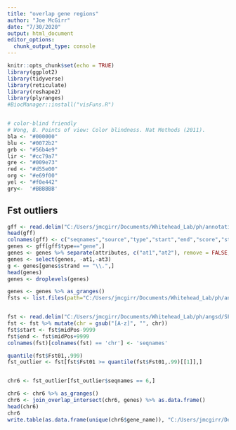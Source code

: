 ```yaml
---
title: "overlap gene regions"
author: "Joe McGirr"
date: "7/30/2020"
output: html_document
editor_options: 
  chunk_output_type: console
---
```


```r
knitr::opts_chunk$set(echo = TRUE)
library(ggplot2)
library(tidyverse)
library(reticulate)
library(reshape2)
library(plyranges)
#BiocManager::install("visFuns.R")


# color-blind friendly 
# Wong, B. Points of view: Color blindness. Nat Methods (2011).
bla <- "#000000"
blu <- "#0072b2"
grb <- "#56b4e9"
lir <- "#cc79a7"
gre <- "#009e73"
red <- "#d55e00"
org <- "#e69f00"
yel <- "#f0e442"
gry<-  '#BBBBBB'

```

## Fst outliers

```r

gff <- read.delim("C:/Users/jmcgirr/Documents/Whitehead_Lab/ph/annotations/Clupea_harengus.Ch_v2.0.2.100.gff3",header = FALSE, sep = "\t",comment.char = '#')
head(gff)
colnames(gff) <- c("seqnames","source","type","start","end","score","strand","phase","attributes")
genes <- gff[gff$type=="gene",]
genes <- genes %>% separate(attributes, c("at1","at2"), remove = FALSE,sep = "Name=") %>% separate(at2, c("gene_name","at3"), extra = "drop",sep = ";")
genes <- select(genes, -at1,-at3)
g <- genes[genes$strand == "\\.",]
head(genes)
genes <- droplevels(genes)

genes <- genes %>% as_granges()
fsts <- list.files(path="C:/Users/jmcgirr/Documents/Whitehead_Lab/ph/angsd/SFS/fst/sliding_window/", full.names=T)


fst <- read.delim("C:/Users/jmcgirr/Documents/Whitehead_Lab/ph/angsd/SFS/fst/sliding_window/fst_pbs_50kb_win_10kb_step_TB17_PWS17_SS17.txt")
fst <- fst %>% mutate(chr = gsub("[A-z]", "", chr))
fst$start <- fst$midPos-9999
fst$end <- fst$midPos+9999
colnames(fst)[colnames(fst) == 'chr'] <- 'seqnames'

quantile(fst$Fst01,.999)
fst_outlier <- fst[fst$Fst01 >= quantile(fst$Fst01,.99)[[1]],]


chr6 <- fst_outlier[fst_outlier$seqnames == 6,]

chr6 <- chr6 %>% as_granges()
chr6 <- join_overlap_intersect(chr6, genes) %>% as.data.frame()
head(chr6)
chr6
write.table(as.data.frame(unique(chr6$gene_name)), "C:/Users/jmcgirr/Desktop/genes_delete.txt", quote= FALSE, row.names = FALSE)

```


